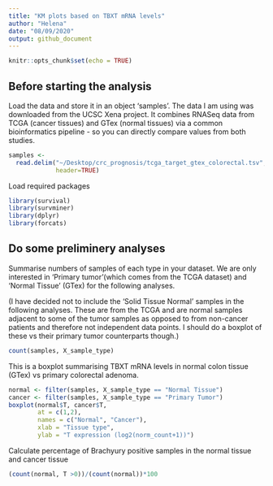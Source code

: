 ```yaml
---
title: "KM plots based on TBXT mRNA levels"
author: "Helena"
date: "08/09/2020"
output: github_document
---
```


```r
knitr::opts_chunk$set(echo = TRUE)
```

## Before starting the analysis

Load the data and store it in an object 'samples'. The data I am using was downloaded from the UCSC Xena project. It combines RNASeq data from TCGA (cancer tissues) and GTex (normal tissues) via a common bioinformatics pipeline - so you can directly compare values from both studies.

```r
samples <- 
  read.delim("~/Desktop/crc_prognosis/tcga_target_gtex_colorectal.tsv", 
             header=TRUE)
```

Load required packages

```r
library(survival)
library(survminer)
library(dplyr)
library(forcats)
```

## Do some preliminery analyses

Summarise numbers of samples of each type in your dataset. We are only interested in 'Primary tumor'(which comes from the TCGA dataset) and 'Normal Tissue' (GTex) for the following analyses. 

(I have decided not to include the 'Solid Tissue Normal' samples in the following analyses. These are from the TCGA and are normal samples adjacent to some of the tumor samples as opposed to from non-cancer patients and therefore not independent data points. I should do a boxplot of these vs their primary tumor counterparts though.)

```r
count(samples, X_sample_type)
```

This is a boxplot summarising TBXT mRNA levels in normal colon tissue (GTex) vs primary colorectal adenoma.

```r
normal <- filter(samples, X_sample_type == "Normal Tissue")
cancer <- filter(samples, X_sample_type == "Primary Tumor")
boxplot(normal$T, cancer$T,
        at = c(1,2),
        names = c("Normal", "Cancer"),
        xlab = "Tissue type",
        ylab = "T expression (log2(norm_count+1))")
```

Calculate percentage of Brachyury positive samples in the normal tissue and cancer tissue

```r
(count(normal, T >0))/(count(normal))*100
```
